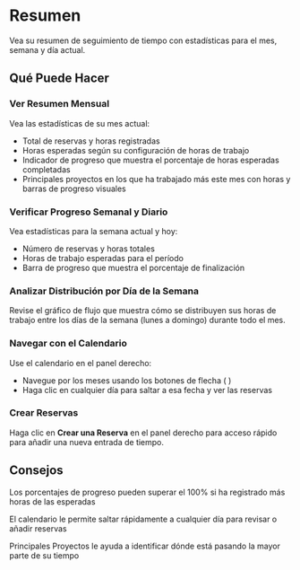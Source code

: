 # Resumen

Vea su resumen de seguimiento de tiempo con estadísticas para el mes, semana y día actual.

## Qué Puede Hacer

### Ver Resumen Mensual
Vea las estadísticas de su mes actual:
- Total de reservas y horas registradas
- Horas esperadas según su configuración de horas de trabajo
- Indicador de progreso que muestra el porcentaje de horas esperadas completadas
- Principales proyectos en los que ha trabajado más este mes con horas y barras de progreso visuales

### Verificar Progreso Semanal y Diario
Vea estadísticas para la semana actual y hoy:
- Número de reservas y horas totales
- Horas de trabajo esperadas para el período
- Barra de progreso que muestra el porcentaje de finalización

### Analizar Distribución por Día de la Semana
Revise el gráfico de flujo que muestra cómo se distribuyen sus horas de trabajo entre los días de la semana (lunes a domingo) durante todo el mes.

### Navegar con el Calendario
Use el calendario en el panel derecho:
- Navegue por los meses usando los botones de flecha (<Icon name="ChevronLeft" /> <Icon name="ChevronRight" />)
- Haga clic en cualquier día para saltar a esa fecha y ver las reservas

### Crear Reservas
Haga clic en **Crear una Reserva** en el panel derecho para acceso rápido para añadir una nueva entrada de tiempo.

## Consejos

<Tip>Los porcentajes de progreso pueden superar el 100% si ha registrado más horas de las esperadas</Tip>

<Tip>El calendario le permite saltar rápidamente a cualquier día para revisar o añadir reservas</Tip>

<Tip>Principales Proyectos le ayuda a identificar dónde está pasando la mayor parte de su tiempo</Tip>

